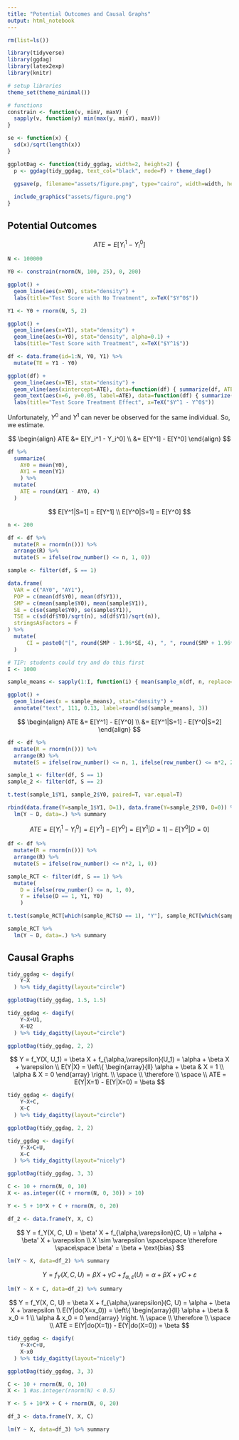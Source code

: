 ```yaml
---
title: "Potential Outcomes and Causal Graphs"
output: html_notebook
---
```


```r
rm(list=ls())

library(tidyverse)
library(ggdag)
library(latex2exp)
library(knitr)

# setup libraries
theme_set(theme_minimal())

# functions
constrain <- function(v, minV, maxV) {
  sapply(v, function(y) min(max(y, minV), maxV))
}

se <- function(x) {
  sd(x)/sqrt(length(x))
}

ggplotDag <- function(tidy_ggdag, width=2, height=2) {
  p <- ggdag(tidy_ggdag, text_col="black", node=F) + theme_dag()

  ggsave(p, filename="assets/figure.png", type="cairo", width=width, height=height)
  
  include_graphics("assets/figure.png")
}
```

## Potential Outcomes

$$
ATE = E[Y_i^1 - Y_i^0]
$$

```r
N <- 100000

Y0 <- constrain(rnorm(N, 100, 25), 0, 200)

ggplot() + 
  geom_line(aes(x=Y0), stat="density") + 
  labs(title="Test Score with No Treatment", x=TeX("$Y^0$"))
```

```r
Y1 <- Y0 + rnorm(N, 5, 2)

ggplot() + 
  geom_line(aes(x=Y1), stat="density") + 
  geom_line(aes(x=Y0), stat="density", alpha=0.1) + 
  labs(title="Test Score with Treatment", x=TeX("$Y^1$"))
```

```r
df <- data.frame(id=1:N, Y0, Y1) %>%
  mutate(TE = Y1 - Y0)

ggplot(df) +
  geom_line(aes(x=TE), stat="density") +
  geom_vline(aes(xintercept=ATE), data=function(df) { summarize(df, ATE=round(mean(TE), 2)) }, color="red") +
  geom_text(aes(x=6, y=0.05, label=ATE), data=function(df) { summarize(df, ATE=round(mean(TE), 4)) }, color="red") +
  labs(title="Test Score Treatment Effect", x=TeX("$Y^1 - Y^0$"))
```


Unfortunately, $Y^0$ and $Y^1$ can never be observed for the same individual. So, we estimate.

$$
\begin{align}
ATE &= E[Y_i^1 - Y_i^0] \\ 
&= E[Y^1] - E[Y^0]
\end{align}
$$

```r
df %>%
  summarize(
    AY0 = mean(Y0),
    AY1 = mean(Y1)
    ) %>% 
  mutate(
    ATE = round(AY1 - AY0, 4)
  )
```

$$
E[Y^1|S=1] = E[Y^1] \\
E[Y^0|S=1] = E[Y^0]
$$

```r
n <- 200

df <- df %>%
  mutate(R = rnorm(n())) %>%
  arrange(R) %>%
  mutate(S = ifelse(row_number() <= n, 1, 0))

sample <- filter(df, S == 1)

data.frame(
  VAR = c("AY0", "AY1"), 
  POP = c(mean(df$Y0), mean(df$Y1)),
  SMP = c(mean(sample$Y0), mean(sample$Y1)),
  SE = c(se(sample$Y0), se(sample$Y1)),
  TSE = c(sd(df$Y0)/sqrt(n), sd(df$Y1)/sqrt(n)),
  stringsAsFactors = F
) %>%
  mutate(
      CI = paste0("[", round(SMP - 1.96*SE, 4), ", ", round(SMP + 1.96*SE, 4), "]")
  )
```

```r
# TIP: students could try and do this first
I <- 1000

sample_means <- sapply(1:I, function(i) { mean(sample_n(df, n, replace=F)$Y1) })

ggplot() + 
  geom_line(aes(x = sample_means), stat="density") +
  annotate("text", 111, 0.13, label=round(sd(sample_means), 3))
```

$$
\begin{align}
ATE &= E[Y^1] - E[Y^0] \\
&= E[Y^1|S=1] - E[Y^0|S=2]
\end{align}
$$

```r
df <- df %>%
  mutate(R = rnorm(n())) %>%
  arrange(R) %>%
  mutate(S = ifelse(row_number() <= n, 1, ifelse(row_number() <= n*2, 2, 0)))

sample_1 <- filter(df, S == 1)
sample_2 <- filter(df, S == 2)

t.test(sample_1$Y1, sample_2$Y0, paired=T, var.equal=T)

rbind(data.frame(Y=sample_1$Y1, D=1), data.frame(Y=sample_2$Y0, D=0)) %>%
  lm(Y ~ D, data=.) %>% summary
```

$$
ATE = E[Y_i^1 - Y_i^0] = E[Y^1] - E[Y^0] = E[Y^1|D=1] - E[Y^0|D=0]
$$

```r
df <- df %>%
  mutate(R = rnorm(n())) %>%
  arrange(R) %>%
  mutate(S = ifelse(row_number() <= n*2, 1, 0))

sample_RCT <- filter(df, S == 1) %>%
  mutate(
    D = ifelse(row_number() <= n, 1, 0),
    Y = ifelse(D == 1, Y1, Y0)
    )

t.test(sample_RCT[which(sample_RCT$D == 1), "Y"], sample_RCT[which(sample_RCT$D == 0), "Y"], paired=T, var.equal=T)

sample_RCT %>%
  lm(Y ~ D, data=.) %>% summary
```

## Causal Graphs

```r
tidy_ggdag <- dagify(
    Y~X
  ) %>% tidy_dagitty(layout="circle")

ggplotDag(tidy_ggdag, 1.5, 1.5)
```

```r
tidy_ggdag <- dagify(
    Y~X+U1,
    X~U2
  ) %>% tidy_dagitty(layout="circle")

ggplotDag(tidy_ggdag, 2, 2)
```

$$
Y = f_Y(X, U_1) = \beta X + f_{\alpha,\varepsilon}(U_1) = \alpha + \beta X + \varepsilon \\
E(Y|X) = \left\{
\begin{array}{ll}
\alpha + \beta & X = 1 \\
\alpha & X = 0
\end{array} 
\right. \\ \space \\
\therefore \\ \space \\
ATE = E(Y|X=1) - E(Y|X=0) = \beta
$$


```r
tidy_ggdag <- dagify(
    Y~X+C,
    X~C
  ) %>% tidy_dagitty(layout="circle")

ggplotDag(tidy_ggdag, 2, 2)
```

```r
tidy_ggdag <- dagify(
    Y~X+C+U,
    X~C
  ) %>% tidy_dagitty(layout="nicely")

ggplotDag(tidy_ggdag, 3, 3)
```

```r
C <- 10 + rnorm(N, 0, 10)
X <- as.integer((C + rnorm(N, 0, 30)) > 10)

Y <- 5 + 10*X + C + rnorm(N, 0, 20)

df_2 <- data.frame(Y, X, C)
```


$$
Y = f_Y(X, C, U) = \beta' X + f_{\alpha,\varepsilon}(C, U) = \alpha + \beta' X + \varepsilon \\
X \sim \varepsilon \space\space \therefore \space\space \beta' = \beta + \text{bias}
$$

```r
lm(Y ~ X, data=df_2) %>% summary
```

$$
Y = f_Y(X, C, U) = \beta X + \gamma C + f_{\alpha,\varepsilon}(U) = \alpha + \beta X + \gamma C + \varepsilon
$$

```r
lm(Y ~ X + C, data=df_2) %>% summary
```

$$
Y = f_Y(X, C, U) = \beta X + f_{\alpha,\varepsilon}(C, U) = \alpha + \beta X + \varepsilon \\
E(Y|do(X=x_0)) = \left\{
\begin{array}{ll}
\alpha + \beta & x_0 = 1 \\
\alpha & x_0 = 0
\end{array} 
\right. \\ \space \\
\therefore \\ \space \\
ATE = E(Y|do(X=1)) - E(Y|do(X=0)) = \beta
$$

```r
tidy_ggdag <- dagify(
    Y~X+C+U,
    X~x0
  ) %>% tidy_dagitty(layout="nicely")

ggplotDag(tidy_ggdag, 3, 3)
```

```r
C <- 10 + rnorm(N, 0, 10)
X <- 1 #as.integer(rnorm(N) < 0.5)

Y <- 5 + 10*X + C + rnorm(N, 0, 20)

df_3 <- data.frame(Y, X, C)
```

```r
lm(Y ~ X, data=df_3) %>% summary
```


